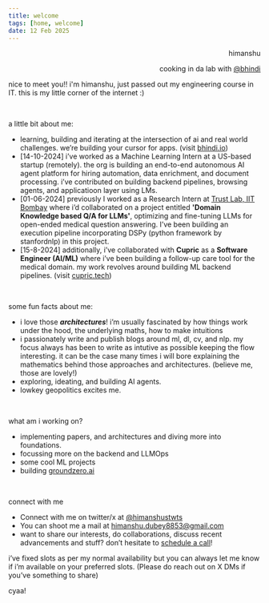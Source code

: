 ```yaml
---
title: welcome 
tags: [home, welcome]
date: 12 Feb 2025
---
```


<div class="mb-4" align="right">
<p class="text-4xl font-semibold">himanshu</p>
<p class="text-base">cooking in da lab with <a href="https://bhindi.io">@bhindi</a></p>
</div>

nice to meet you!! i'm himanshu, just passed out my engineering course in IT. this is my little corner of the internet :)

<br/>

<p class="text-xl md:text-2xl font-semibold">a little bit about me:</p>

- learning, building and iterating at the intersection of ai and real world challenges. we’re building your cursor for apps. (visit [bhindi.io](https://bhindi.io))
- [14-10-2024] i’ve worked as a Machine Learning Intern at a US-based startup (remotely). the org is building an end-to-end autonomous AI agent platform for hiring automation, data enrichment, and document processing. i’ve contributed on building backend pipelines, browsing agents, and applicatioon layer using LMs.
- [01-06-2024] previously I worked as a Research Intern at [Trust Lab, IIT Bombay](https://trustlab.iitb.ac.in/) where i’d collaborated on a project entitled **'Domain Knowledge based Q/A for LLMs'**, optimizing and fine-tuning LLMs for open-ended medical question answering.  I’ve been building an execution pipeline incorporating DSPy (python framework by stanfordnlp) in this project.
- [15-8-2024] additionally, i’ve collaborated with **Cupric** as a **Software Engineer (AI/ML)** where i’ve been building a follow-up care tool for the medical domain. my work revolves around building ML backend pipelines. (visit [cupric.tech](https://cupric.tech))

<br/>

<p class="text-xl md:text-2xl font-semibold">some fun facts about me:</p>

- i love those ***architectures***! i’m usually fascinated by how things work under the hood, the underlying maths, how to make intuitions
- i passionately write and publish blogs around ml, dl, cv, and nlp. my focus always has been to write as intutive as possible keeping the flow interesting. it can be the case many times i will bore explaining the mathematics behind those approaches and architectures. (believe me, those are lovely!) 
- exploring, ideating, and building AI agents.
- lowkey geopolitics excites me.

<br/>

<p class="text-xl md:text-2xl font-semibold">what am i working on?</p>

- implementing papers, and architectures and diving more into foundations.
- focussing more on the backend and LLMOps
- some cool ML projects 
- building [groundzero.ai](https://groundzero.netlify.app)

<br/>

<p class="text-xl md:text-2xl font-semibold">connect with me</p>

- Connect with me on twitter/x at [@himanshustwts](https://twitter.com/himanshustwts)
- You can shoot me a mail at [himanshu.dubey8853@gmail.com](mailto:himanshu.dubey8853@gmail.com)
- want to share our interests, do collaborations, discuss recent advancements and stuff? don’t hesitate to [schedule a call](https://calendly.com/hdubey261102/)!

i’ve fixed slots as per my normal availability but you can always let me know if i’m available on your preferred slots.
(Please do reach out on X DMs if you’ve something to share)

cyaa! 